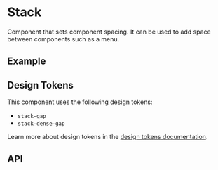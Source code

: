 
<Meta title="Docs/Components/Layout/Stack" />

# Stack
Component that sets component spacing. It can be used to add
space between components such as a menu.

## Example
<Canvas sourceState="shown" of={StackStories.Simple} />

## Design Tokens
This component uses the following design tokens:

- `stack-gap`
- `stack-dense-gap`

Learn more about design tokens in the [design tokens documentation](?path=/story/docs-design-tokens-getting-started--page).

## API

[//]: # (<ArgsTable of={Stack} />)
